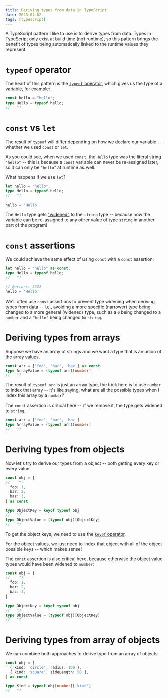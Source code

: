 ```yaml
---
title: Deriving types from data in TypeScript
date: 2023-04-02
tags: [typescript]
---
```


A TypeScript pattern I like to use is to derive types from data. Types in
TypeScript only exist at build time (not runtime), so this pattern brings the
benefit of types being automatically linked to the runtime values they
represent.

# `typeof` operator

The heart of this pattern is the [`typeof`
operator](https://www.typescriptlang.org/docs/handbook/2/typeof-types.html#the-typeof-type-operator),
which gives us the type of a variable, for example:

```typescript twoslash
const hello = "hello";
type Hello = typeof hello;
//   ^?
```

# `const` vs `let`

The result of `typeof` will differ depending on how we declare our variable --
whether we used `const` or `let`.

As you could see, when we used `const`, the `Hello` type was the literal string
`"hello"` -- this is because a `const` variable can never be re-assigned later,
so it can only be `"hello`" at runtime as well.

What happens if we use `let`?

```typescript twoslash
let hello = "hello";
type Hello = typeof hello;
//   ^?

hello = 'Hello'
```

The `Hello` type gets
["widened"](https://mariusschulz.com/blog/literal-type-widening-in-typescript)
to the `string` type -- because now the variable can be re-assigned to any
other value of type `string` in another part of the program!

# `const` assertions

We could achieve the same effect of using `const` with a `const` assertion:

```typescript twoslash {1}
let hello = "hello" as const;
type Hello = typeof hello;
//   ^?

// @errors: 2322
hello = 'Hello'
```

We'll often use `const` assertions to prevent type widening when deriving types
from data -- i.e., avoiding a more specific (narrower) type being changed to a
more general (widened) type, such as a `0` being changed to a `number` and a
`"hello"` being changed to `string`.

# Deriving types from arrays

Suppose we have an array of strings and we want a type that is an union of the
array values.

```typescript twoslash {2}
const arr = ['foo', 'bar', 'baz'] as const
type ArrayValue = (typeof arr)[number]
//   ^?
```

The result of `typeof arr` is just an array type, the trick here is to use
`number` to index that array -- it's like saying, what are all the possible
types when I index this array by a `number`?

The `const` assertion is critical here -- if we remove it, the type gets
widened to `string`.

```typescript twoslash {1}
const arr = ['foo', 'bar', 'baz']
type ArrayValue = (typeof arr)[number]
//   ^?
```

# Deriving types from objects

Now let's try to derive our types from a object -- both getting every key or
every value.

```typescript twoslash
const obj = {
//    ^?
  foo: 1,
  bar: 2,
  baz: 3,
} as const

type ObjectKey = keyof typeof obj
//   ^?
type ObjectValue = (typeof obj)[ObjectKey]
//   ^?
```

To get the object keys, we need to use the [`keyof`
operator](https://www.typescriptlang.org/docs/handbook/2/keyof-types.html).

For the object values, we just need to index that object with all of the object
possible keys -- which makes sense!

The `const` assertion is also critical here, because otherwise the object value
types would have been widened to `number`:

```typescript twoslash
const obj = {
//    ^?
  foo: 1,
  bar: 2,
  baz: 3,
}

type ObjectKey = keyof typeof obj
//   ^?
type ObjectValue = (typeof obj)[ObjectKey]
//   ^?
```

# Deriving types from array of objects

We can combine both approaches to derive type from an array of objects:

```typescript twoslash {6}
const obj = [
  { kind: 'circle', radius: 100 },
  { kind: 'square', sideLength: 50 },
] as const

type Kind = typeof obj[number]['kind']
//   ^?
```
